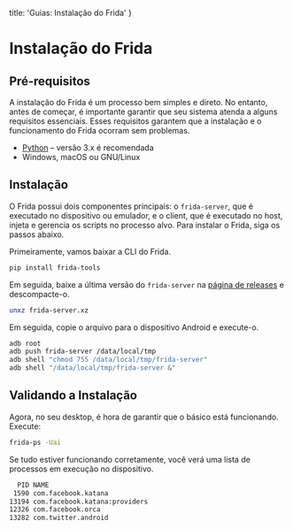   title: 'Guias: Instalação do Frida'
}

# Instalação do Frida

## Pré-requisitos
A instalação do Frida é um processo bem simples e direto. No entanto, antes de começar, é importante garantir que seu sistema atenda a alguns requisitos essenciais. Esses requisitos garantem que a instalação e o funcionamento do Frida ocorram sem problemas.

- [Python](https://python.org/) – versão 3.x é recomendada
- Windows, macOS ou GNU/Linux

## Instalação
O Frida possui dois componentes principais: o `frida-server`, que é executado no dispositivo ou emulador, e o client, que é executado no host, injeta e gerencia os scripts no processo alvo. Para instalar o Frida, siga os passos abaixo.

Primeiramente, vamos baixar a CLI do Frida.

```bash filename="Terminal"
pip install frida-tools
```

Em seguida, baixe a última versão do `frida-server` na [página de releases](https://github.com/frida/frida/releases) e descompacte-o.

```bash filename="Terminal"
unxz frida-server.xz
```

Em seguida, copie o arquivo para o dispositivo Android e execute-o.

```bash filename="Terminal"
adb root
adb push frida-server /data/local/tmp
adb shell "chmod 755 /data/local/tmp/frida-server"
adb shell "/data/local/tmp/frida-server &"
```

## Validando a Instalação
Agora, no seu desktop, é hora de garantir que o básico está funcionando. Execute:
```bash filename="Terminal"
frida-ps -Uai
```

Se tudo estiver funcionando corretamente, você verá uma lista de processos em execução no dispositivo.
```txt
  PID NAME
 1590 com.facebook.katana
13194 com.facebook.katana:providers
12326 com.facebook.orca
13282 com.twitter.android
```
